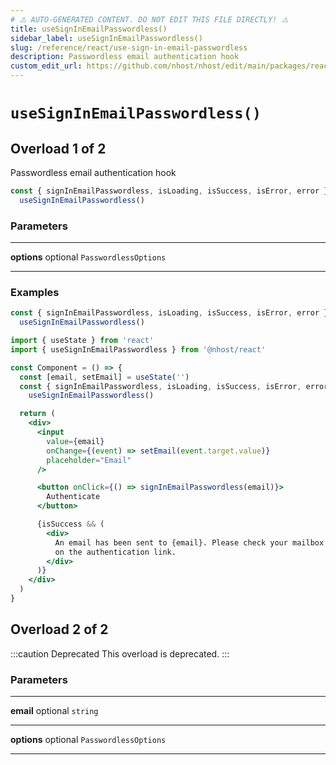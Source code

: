 ```yaml
---
# ⚠️ AUTO-GENERATED CONTENT. DO NOT EDIT THIS FILE DIRECTLY! ⚠️
title: useSignInEmailPasswordless()
sidebar_label: useSignInEmailPasswordless()
slug: /reference/react/use-sign-in-email-passwordless
description: Passwordless email authentication hook
custom_edit_url: https://github.com/nhost/nhost/edit/main/packages/react/src/hooks/authentication.ts#L286
---
```


# `useSignInEmailPasswordless()`

## Overload 1 of 2

Passwordless email authentication hook

```js
const { signInEmailPasswordless, isLoading, isSuccess, isError, error } =
  useSignInEmailPasswordless()
```

### Parameters

---

**<span className="parameter-name">options</span>** <span className="optional-status">optional</span> `PasswordlessOptions`

---

### Examples

```js
const { signInEmailPasswordless, isLoading, isSuccess, isError, error } =
  useSignInEmailPasswordless()
```

```jsx
import { useState } from 'react'
import { useSignInEmailPasswordless } from '@nhost/react'

const Component = () => {
  const [email, setEmail] = useState('')
  const { signInEmailPasswordless, isLoading, isSuccess, isError, error } =
    useSignInEmailPasswordless()

  return (
    <div>
      <input
        value={email}
        onChange={(event) => setEmail(event.target.value)}
        placeholder="Email"
      />

      <button onClick={() => signInEmailPasswordless(email)}>
        Authenticate
      </button>

      {isSuccess && (
        <div>
          An email has been sent to {email}. Please check your mailbox and click
          on the authentication link.
        </div>
      )}
    </div>
  )
}
```

## Overload 2 of 2

:::caution Deprecated
This overload is deprecated.
:::

### Parameters

---

**<span className="parameter-name">email</span>** <span className="optional-status">optional</span> `string`

---

**<span className="parameter-name">options</span>** <span className="optional-status">optional</span> `PasswordlessOptions`

---
